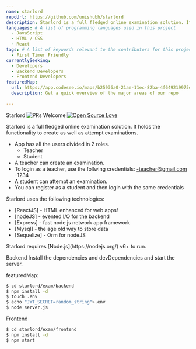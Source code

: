 ```yaml
---
name: starlord
repoUrl: https://github.com/unishubh/starlord
description: Starlord is a full fledged online examination solution. It holds the functionality to create as well as attempt examinations.
languages: # A list of programming languages used in this project
  - JavaScript
  - HTML / CSS
  - React
tags: # A list of keywords relevant to the contributors for this project
  - First Timer Friendly
currentlySeeking:
  - Developers
  - Backend Developers
  - Frontend Developers
featuredMap:
  url: https://app.codesee.io/maps/b25936a0-21ae-11ec-82ba-4f649219975d
  description: Get a quick overview of the major areas of our repo
  
---
```


<Overview>

Starlord
![PRs Welcome](https://img.shields.io/badge/PRs-welcome-brightgreen.svg?style=flat-square) [![Open Source Love](https://badges.frapsoft.com/os/v1/open-source.svg?v=103)](https://github.com/ellerbrock/open-source-badges/)

Starlord is a full fledged online examination solution. It holds the functionality to create as well as attempt examinations.

  - App has all the users divided in 2 roles.
      - Teacher
      - Student
  - A teacher can create an examination.
  - To login as a teacher, use the follwing credentials:
      -teacher@gmail.com
      -1234
  - A student can attempt an examination.
  - You can register as a student and then login with the same credentials
 

Starlord uses the following technologies:

* [ReactJS] - HTML enhanced for web apps!
* [nodeJS] - evented I/O for the backend
* [Express] - fast node.js network app framework 
* [Mysql] - the age old way to store data
* [Sequelize] - Orm for nodeJS


</Overview>

<Contributing>
Starlord requires [Node.js](https://nodejs.org/) v6+ to run.

 Backend
Install the dependencies and devDependencies and start the server.

featuredMap:

```sh
$ cd starlord/exam/backend
$ npm install -d
$ touch .env
$ echo "JWT_SECRET=random_string">.env
$ node server.js
```
 Frontend

```sh
$ cd starlord/exam/frontend
$ npm install -d
$ npm start
```

</Contributing>